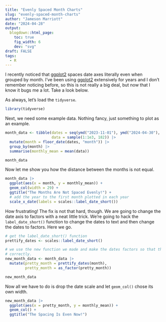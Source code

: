 ```yaml
---
title: "Evenly Spaced Month Charts"
slug: "evenly-spaced-month-charts"
author: "Jameson Marriott"
date: "2024-04-28"
output:
  blogdown::html_page:
    toc: true
    fig_width: 6
    dev: "svg"
draft: FALSE
tags:
  - R
---
```


I recently noticed that [ggplot2](https:://ggplot2.tidyverse.org) spaces date axes literally even when grouped by month. I've been using [ggplot2](https:://ggplot2.tidyverse.org) extensively for years and I don't remember noticing before, so this is not really a big deal, but now that I know it bugs me a lot. Take a look below. 

As always, let's load the `tidyverse`.

```r
library(tidyverse)
```

Next, we need some example data. Nothing fancy, just something to plot as an example. 

```r
month_data <- tibble(dates = seq(ymd("2023-11-01"), ymd("2024-04-30"), by = "day"),
                     data = sample(1:1e3, 182)) |>
  mutate(month = floor_date(dates, "month")) |>
  group_by(month) |>
  summarise(monthly_mean = mean(data))

month_data
```

Now let me show you how the distance between the months is not equal. 

```r
month_data |>
  ggplot(aes(x = month, y = monthly_mean)) +
  geom_col(width = 29) +
  ggtitle("The Months Are Not Spaced Evenly!") +
  # add the year to the first month plotted in each year
  scale_x_date(labels = scales::label_date_short())
```

How frustrating! The fix is not that hard, though. We are going to change the date axis to factors with a neat little trick. We're going to hack the `label_date_short()` function to change the dates to text and then change the dates to factors. Here we go. 

```r
# get the label_date_short() function
prettify_dates <- scales::label_date_short()

# we use the new function we made and make the dates factors so that they sort 
# correctly. 
new_month_data <- month_data |>
  mutate(pretty_month = prettify_dates(month),
         pretty_month = as_factor(pretty_month))

new_month_data
```

Now all we have to do is drop the date scale and let `geom_col()` chose its own width. 

```r
new_month_data |>
  ggplot(aes(x = pretty_month, y = monthly_mean)) +
  geom_col() +
  ggtitle("The Spacing Is Even Now!")
```

